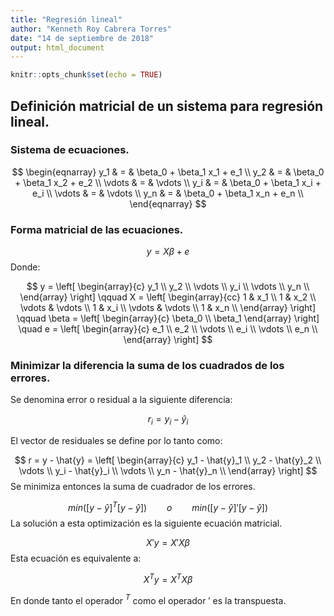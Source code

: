 ```yaml
---
title: "Regresión lineal"
author: "Kenneth Roy Cabrera Torres"
date: "14 de septiembre de 2018"
output: html_document
---
```


```r
knitr::opts_chunk$set(echo = TRUE)
```

## Definición matricial de un sistema para regresión lineal.

### Sistema de ecuaciones.

$$
\begin{eqnarray}
 y_1 & = & \beta_0 + \beta_1 x_1 + e_1 \\
 y_2 & = & \beta_0 + \beta_1 x_2 + e_2 \\
 \vdots & = & \vdots \\
 y_i & = & \beta_0 + \beta_1 x_i + e_i \\
 \vdots & = & \vdots \\ 
 y_n & = & \beta_0 + \beta_1 x_n + e_n \\
\end{eqnarray} 
$$

### Forma matricial de las ecuaciones.

$$
 y = X\beta + e
$$
Donde:

$$
y = \left[ 
\begin{array}{c}
y_1 \\
y_2 \\
\vdots \\
y_i \\
\vdots \\
y_n \\
\end{array} 
\right] 
 \qquad
X =  \left[ 
\begin{array}{cc}
1 & x_1 \\
1 & x_2 \\
\vdots & \vdots \\
1 & x_i \\
\vdots & \vdots \\
1 & x_n \\
\end{array} 
\right] 
\qquad
\beta = \left[
\begin{array}{c}
\beta_0 \\
\beta_1
\end{array}
\right]
\quad
e = \left[ 
\begin{array}{c}
e_1 \\
e_2 \\
\vdots \\
e_i \\
\vdots \\
e_n \\
\end{array} 
\right] 
$$

### Minimizar la diferencia la suma de los cuadrados de los errores.

Se denomina error o residual a la siguiente diferencia:

$$
 r_i = y_i - \hat{y}_i
$$

El vector de residuales se define por lo tanto como:

$$
r = y - \hat{y} = \left[ 
  \begin{array}{c}
  y_1 - \hat{y}_1 \\
  y_2 - \hat{y}_2 \\
  \vdots \\
  y_i - \hat{y}_i \\
  \vdots \\
  y_n - \hat{y}_n \\
  \end{array}
\right]
$$
Se minimiza entonces la suma de cuadrador de los errores.

$$
 min([y - \hat{y}]^T[y - \hat{y}]) \qquad o \qquad min([y - \hat{y}]'[y - \hat{y}])
$$
La solución a esta optimización es la siguiente ecuación matricial.

$$
 X'y = X'X\beta
$$
Esta ecuación es equivalente a:

$$
 X^Ty = X^TX\beta
$$

En donde tanto el operador $^T$ como el operador $'$ es la transpuesta.
